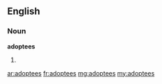 ==English==

===Noun===
'''adoptees'''

# {{plural of|adoptee}}

[[ar:adoptees]]
[[fr:adoptees]]
[[mg:adoptees]]
[[my:adoptees]]